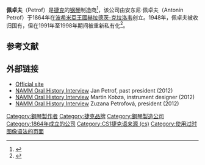 {{Infobox company
| name = 佩卓夫<br>Petrof
| logo = 
| foundation = 1864
| founder = {{link-en|安东尼‧佩卓夫|Antonín Petrof}}
| location_city =
| location_country =
| location = [[捷克|捷克]][[赫拉德茨-克拉洛韦|赫拉德茨-克拉洛韦]]
| area_served = 全球
| key_people = 
| industry = [[乐器|乐器]]
| products = [[钢琴|钢琴]]
| market cap =
| revenue = 
| operating_income =
| net_income =
| assets =
| equity =
| owner =
| parent =
| divisions =
| homepage = [http://www.petrof.com petrof.com]
}}
'''佩卓夫'''（Petrof）是[[捷克|捷克]]的[[钢琴|钢琴]]制造商<ref name="nwp">{{Cite web |url=http://www.northwestpianos.com/pages/petrof |title=Northwest Pianos, Petrof |accessdate=2020-09-07 |archive-date=2019-03-21 |archive-url=https://web.archive.org/web/20190321175104/https://northwestpianos.com/pages/petrof |dead-url=no }}</ref>，该公司由安东尼‧佩卓夫（Antonín Petrof）于1864年在[[波希米亞王國|波希米亞王國]][[赫拉德茨-克拉洛韦|赫拉德茨-克拉洛韦]]创立。1948年，佩卓夫被收归国有，但在1991年至1998年期间被重新私有化<ref name="radio.cz-1">{{Cite web|title=Petrof – Privatization|url=http://www.radio.cz/de/rubrik/nachrichten/nachrichten-samstag-28-februar-1998|accessdate=2012-06-20|author=Neuveden|date=1998-02-28|work=[[布拉格国际广播电台|布拉格国际广播电台]]|publisher={{link-en|Český rozhlas}}|archiveurl=https://archive.is/20130210042717/http://www.radio.cz/de/rubrik/nachrichten/nachrichten-samstag-28-februar-1998|archivedate=2013-02-10|dead-url=no}}</ref>。      

== 参考文献 ==
{{Reflist}}

== 外部链接 ==
{{Commons category}}
* [http://www.petrof.com Official site] {{Wayback|url=http://www.petrof.com/ |date=20201113220507 }}
* [https://www.namm.org/library/oral-history/jan-petrof NAMM Oral History Interview] {{Wayback|url=https://www.namm.org/library/oral-history/jan-petrof |date=20161002160924 }} Jan Petrof, past president (2012)
* [https://www.namm.org/library/oral-history/martin-kobza NAMM Oral History Interview] {{Wayback|url=https://www.namm.org/library/oral-history/martin-kobza |date=20160817174939 }} Martin Kobza, instrument designer (2012)
* [https://www.namm.org/library/oral-history/zuzana-petrofova NAMM Oral History Interview] {{Wayback|url=https://www.namm.org/library/oral-history/zuzana-petrofova |date=20161002162454 }} Zuzana Petrofová, president (2012)

[[Category:鋼琴製作者|Category:鋼琴製作者]]
[[Category:捷克品牌|Category:捷克品牌]]
[[Category:鋼琴製造公司|Category:鋼琴製造公司]]
[[Category:1864年成立的公司|Category:1864年成立的公司]]
[[Category:CS1捷克语来源_(cs)|Category:CS1捷克语来源 (cs)]]
[[Category:使用过时图像语法的页面|Category:使用过时图像语法的页面]]